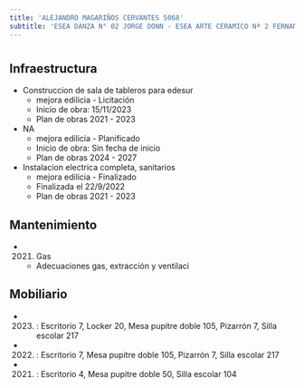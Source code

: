 ```yaml
---
title: 'ALEJANDRO MAGARIÑOS CERVANTES 5068'
subtitle: 'ESEA DANZA N° 02 JORGE DONN - ESEA ARTE CERAMICO Nª 2 FERNANDO ARRANZ'
---
```


#
## Infraestructura

* Construccion de sala de tableros para edesur 
    + mejora edilicia - Licitación 
    + Inicio de obra: 15/11/2023 
    + Plan de obras 2021 - 2023 


* NA 
    + mejora edilicia - Planificado 
    + Inicio de obra: Sin fecha de inicio 
    + Plan de obras 2024 - 2027 


* Instalacion electrica completa, sanitarios 
    + mejora edilicia - Finalizado 
    + Finalizada el 22/9/2022 
    + Plan de obras 2021 - 2023 






## Mantenimiento

*  (2021) Gas 
    + Adecuaciones gas, extracción y ventilaci





## Mobiliario

*  (2023) : Escritorio 7, Locker 20, Mesa pupitre doble 105, Pizarrón 7, Silla escolar 217 

*  (2022) : Escritorio 7, Mesa pupitre doble 105, Pizarrón 7, Silla escolar 217 

*  (2021) : Escritorio 4, Mesa pupitre doble 50, Silla escolar 104 



